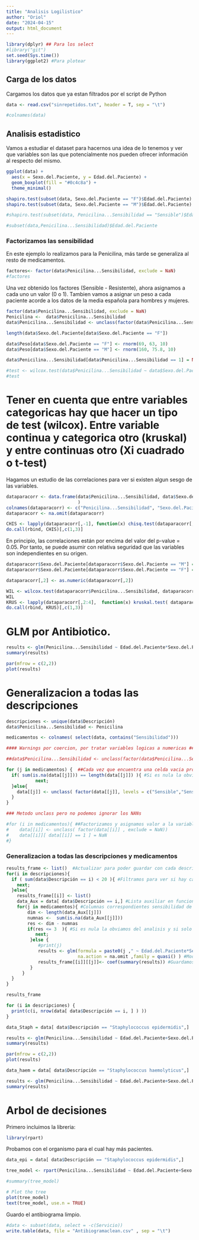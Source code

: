 ```yaml
---
title: "Analisis Logilistico"
author: "Oriol"
date: "2024-04-15"
output: html_document
---
```


```r
library(dplyr) ## Para los select
#library("git")
set.seed(Sys.time())
library(ggplot2) #Para plotear
```

## Carga de los datos 

Cargamos los datos que ya estan filtrados por el script de Python

```r
data <- read.csv("sinrepetidos.txt", header = T, sep = "\t")

#colnames(data)
```

## Analisis estadistico 

Vamos a estudiar el dataset para hacernos una idea de lo tenemos y ver que variables son las que potencialmente nos pueden ofrecer información al respecto del mismo.

```r
ggplot(data) +
  aes(x = Sexo.del.Paciente, y = Edad.del.Paciente) +
  geom_boxplot(fill = "#0c4c8a") +
  theme_minimal()
```

```r
shapiro.test(subset(data, Sexo.del.Paciente == "F")$Edad.del.Paciente)
shapiro.test(subset(data, Sexo.del.Paciente == "M")$Edad.del.Paciente)
```

```r
#shapiro.test(subset(data, Penicilina...Sensibilidad == "Sensible")$Edad.del.Paciente)

#subset(data,Penicilina...Sensibilidad)$Edad.del.Paciente
```

### Factorizamos las sensibilidad

En este ejemplo lo realizamos para la Penicilina, más tarde se generaliza al resto de medicamentos.


```r
factores<- factor(data$Penicilina...Sensibilidad, exclude = NaN)
#factores
```

Una vez obtenido los factores (Sensible - Resistente), ahora asignamos a cada uno un valor (0 o 1). Tambien vamos a asignar un peso a cada paciente acorde a los datos de la media española para hombres y mujeres.

```r
factor(data$Penicilina...Sensibilidad, exclude = NaN)
Penicilina <-  data$Penicilina...Sensibilidad
data$Penicilina...Sensibilidad <- unclass(factor(data$Penicilina...Sensibilidad, exclude = NaN))

length(data$Sexo.del.Paciente[data$Sexo.del.Paciente == "F"])

data$Peso[data$Sexo.del.Paciente == "F"] <- rnorm(69, 63, 10)
data$Peso[data$Sexo.del.Paciente == "M"] <- rnorm(160, 75.8, 10)

data$Penicilina...Sensibilidad[data$Penicilina...Sensibilidad == 1] = NaN
```


```r
#test <- wilcox.test(data$Penicilina...Sensibilidad ~ data$Sexo.del.Paciente, alternative = "two.sided")
#test
```


# Tener en cuenta que entre variables categoricas hay que hacer un tipo de test (wilcox). Entre variable continua y categorica otro (kruskal) y entre continuas otro (Xi cuadrado o t-test)

Hagamos un estudio de las correlaciones para ver si existen algun sesgo de las variables.

```r
dataparacorr <- data.frame(data$Penicilina...Sensibilidad, data$Sexo.del.Paciente, data$Edad.del.Paciente, data$Peso 
                           )
colnames(dataparacorr) <- c("Penicilina...Sensibilidad", "Sexo.del.Paciente","Edad.del.Paciente", "Peso")
dataparacorr <- na.omit(dataparacorr)

CHIS <- lapply(dataparacorr[,-1], function(x) chisq.test(dataparacorr[,1], x ))
do.call(rbind, CHIS)[,c(1,3)]
```

En principio, las correlaciones están por encima del valor del p-value = 0.05. Por tanto, se puede asumir con relativa seguridad que las variables son independientes en su origen. 

```r
dataparacorr$Sexo.del.Paciente[dataparacorr$Sexo.del.Paciente == "M"] = 0
dataparacorr$Sexo.del.Paciente[dataparacorr$Sexo.del.Paciente == "F"] = 1

dataparacorr[,2] <- as.numeric(dataparacorr[,2])

WIL <- wilcox.test(dataparacorr$Penicilina...Sensibilidad, dataparacorr$Sexo.del.Paciente)
WIL
KRUS <- lapply(dataparacorr[,2:4],  function(x) kruskal.test( dataparacorr$Penicilina...Sensibilidad, x) )
do.call(rbind, KRUS)[,c(1,3)]
```


# GLM por Antibiotico.

```r
results <- glm(Penicilina...Sensibilidad ~ Edad.del.Paciente*Sexo.del.Paciente+Peso, data, na.action = na.omit, family =quasi())
summary(results)
```

```r
par(mfrow = c(2,2))
plot(results)
```

# Generalizacion a todas las descripciones

```r
descripciones <- unique(data$Descripción)
data$Penicilina...Sensibilidad <- Penicilina

medicamentos <- colnames( select(data, contains("Sensibilidad")))
```

```r
#### Warnings por coercion, por tratar variables logicas a numericas ####

##data$Penicilina...Sensibilidad <- unclass(factor(data$Penicilina...Sensibilidad, exclude = NaN))

for (j in medicamentos) {  ##Cada vez que encuentra una celda vacia problemas
  if( sum(is.na(data[[j]])) == length(data[[j]]) ){ #Si es nula la obviamos del analisis
           next;
  }else{
    data[[j]] <- unclass( factor(data[[j]], levels = c("Sensible","Sensible EI","Resistente") , exclude = c(NaN,NA,"") ))
  }
}
```

```r
### Metodo unclass pero no podemos ignorar los NANs

#for (i in medicamentos){ ##Factorizamos y asignamos valor a la variable categorica    unclass(data$i)
#    data[[i]] <- unclass( factor(data[[i]] , exclude = NaN))
#    data[[i]][ data[[i]] == 1 ] = NaN
#}
```

### Generalizacion a todas las descripciones y medicamentos

```r
results_frame <- list()  #Actualizar para poder guardar con cada descripcion un lista de dataframes de medicamentos
for(i in descripciones){
  if ( sum(data$Descripción == i) < 20 ){ #Filtramos para ver si hay cantidad suficiente de datos para hacer estadistica
    next;
  }else{
    results_frame[[i]] <- list()
    data_Aux = data[ data$Descripción == i,] #Lista auxiliar en funcion del organismo
    for(j in medicamentos){ #Columnas correspondientes sensibilidad de cada medicamentos
        dim <- length(data_Aux[[j]]) 
        numnas <-  sum(is.na(data_Aux[[j]]))
        res <- dim - numnas 
        if(res <= 3  ){ #Si es nula la obviamos del analisis y si solo hay un caso tambien pasamos
           next;
         }else {
            #print(j)
            results <- glm(formula = paste0(j ," ~ Edad.del.Paciente*Sexo.del.Paciente+Peso"), data_Aux, 
                           na.action = na.omit ,family = quasi() ) #Modelo 
            results_frame[[i]][[j]]<- coef(summary(results)) #Guardamos los resultados en una lista de listas
         }
      }
  }
}
```


```r
results_frame
```



```r
for (i in descripciones) {
  print(c(i, nrow(data[ data$Descripción == i, ] ) ))
}
```


```r
data_Staph = data[ data$Descripción == "Staphylococcus epidermidis",]

results <- glm(Penicilina...Sensibilidad ~ Edad.del.Paciente+Sexo.del.Paciente+Peso, data_Staph, na.action = na.omit,family =quasi())
summary(results)

```

```r
par(mfrow = c(2,2))
plot(results)
```

```r
data_haem = data[ data$Descripción == "Staphylococcus haemolyticus",]

results <- glm(Penicilina...Sensibilidad ~ Edad.del.Paciente+Sexo.del.Paciente+Peso, data_haem, na.action = na.omit,family =quasi())
summary(results)
```

# Arbol de decisiones

Primero incluimos la libreria:

```r
library(rpart)
```


Probamos con el organismo para el cual hay más pacientes. 

```r
data_epi = data[ data$Descripción == "Staphylococcus epidermidis",]

tree_model <- rpart(Penicilina...Sensibilidad ~ Edad.del.Paciente+Sexo.del.Paciente+Peso, data = data_epi, na.action = na.omit)

#summary(tree_model)
```


```r
# Plot the tree
plot(tree_model)
text(tree_model, use.n = TRUE)
```


Guardo el antibiograma limpio.
```r
#data <- subset(data, select = -c(Servicio))
write.table(data, file = "Antibiogramaclean.csv" , sep = "\t")
```
